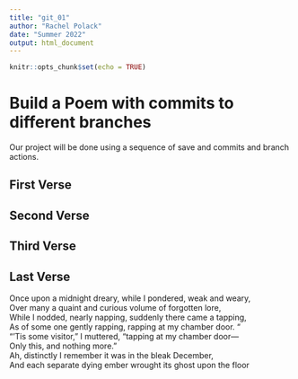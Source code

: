 ```yaml
---
title: "git_01"
author: "Rachel Polack"
date: "Summer 2022"
output: html_document
---
```


```r
knitr::opts_chunk$set(echo = TRUE)
```
# Build a Poem with commits to different branches
Our project will be done using a sequence of save and commits and branch actions.
<!-- Do not modify or change any text in "!--" bracketed areas such as this --- these are instructions to
you, if you change any of this the git program will notice it and compromise your git merging strategy !-->

## First Verse 
<!--Put the first five lines of a poem by Lewis Carrol in this section!-->

## Second Verse
<!--Put the first five lines of a poem by Robert Frost here!-->

## Third Verse
<!--Put the first two verses of The Walrus and the Carpenter here!-->

## Last Verse
<!--Put a short poem of your choice 8-20 lines,here!-->
Once upon a midnight dreary, while I pondered, weak and weary,    
Over many a quaint and curious volume of forgotten lore,    
While I nodded, nearly napping, suddenly there came a tapping,  
As of some one gently rapping, rapping at my chamber door. “  
“’Tis some visitor,” I muttered, “tapping at my chamber door—  
Only this, and nothing more.”  
Ah, distinctly I remember it was in the bleak December,  
And each separate dying ember wrought its ghost upon the floor  
  
